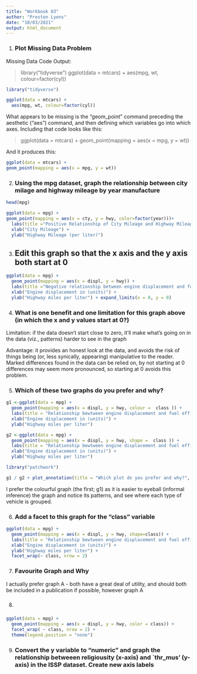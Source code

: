 ```yaml
---
title: "Workbook 03"
author: "Preston Lyons"
date: "10/03/2021"
output: html_document
---
```

1.
### Plot Missing Data Problem

Missing Data Code Output: 

> library("tidyverse")
> ggplot(data = mtcars) +
> aes(mpg, wt, colour=factor(cyl))

```r
library("tidyverse")
```
```r
ggplot(data = mtcars) + 
  aes(mpg, wt, colour=factor(cyl))
```
What appears to be missing is the "geom_point" command preceding the aesthetic ("aes") command, and then defining which variables go into which axes. Including that code looks like this:

> ggplot(data = mtcars) + 
geom_point(mapping = aes(x = mpg, y = wt))

And it produces this:
```r
ggplot(data = mtcars) + 
geom_point(mapping = aes(x = mpg, y = wt))
```
2.
### Using the mpg dataset, graph the relationship between city milage and highway mileage by year manufacture
```r
head(mpg)
```
```r
ggplot(data = mpg) + 
geom_point(mapping = aes(x = cty, y = hwy, color=factor(year)))+
  labs(title ="Positive Relationship of City Mileage and Highway Mileage for each Manufacture Year.")   + 
  xlab("City Mileage") + 
  ylab("Highway Mileage (per liter)") 
```
3.
## Edit this graph so that the x axis and the y axis both start at 0
```r
ggplot(data = mpg) + 
  geom_point(mapping = aes(x = displ, y = hwy)) + 
  labs(title ="Negative relationship between engine displacement and fuel efficiency.")   + 
  xlab("Engine displacement in (units)") + 
  ylab("Highway miles per liter") + expand_limits(x = 0, y = 0)
```
4. 
### What is one benefit and one limitation for this graph above (in which the x and y values start at 0?)

Limitation: if the data doesn't start close to zero, it'll make what's going on in the data (viz., patterns) harder to see in the graph

Advantage: it provides an honest look at the data, and avoids the risk of things being (or, less synically, appearing) manipulative to the reader. Marked differences found in the data can be relied on, by not starting at 0 differences may seem more pronounced, so starting at 0 avoids this problem. 

5. 
### Which of these two graphs do you prefer and why?

```r
g1 <-ggplot(data = mpg) + 
  geom_point(mapping = aes(x = displ, y = hwy, colour =  class )) + 
  labs(title = "Relationship bewtween engine displacement and fuel efficiency in the mpg automobile dataset") + 
  xlab("Engine displacement in (units)") + 
  ylab("Highway miles per liter") 

g2 <-ggplot(data = mpg) + 
  geom_point(mapping = aes(x = displ, y = hwy, shape =  class )) + 
  labs(title = "Relationship bewtween engine displacement and fuel efficiency in the mpg automobile dataset") + 
  xlab("Engine displacement in (units)") + 
  ylab("Highway miles per liter")

library("patchwork")

g1 / g2 + plot_annotation(title = "Which plot do you prefer and why?", tag_levels = 'a')
```
I prefer the colourful graph (the first; g1) as it is easier to eyeball (informal inference) the graph and notice its patterns, and see where each type of vehicle is grouped.

6.
### Add a facet to this graph for the “class” variable

```r
ggplot(data = mpg) + 
  geom_point(mapping = aes(x = displ, y = hwy, shape=class)) + 
  labs(title = "Relationship bewtween engine displacement and fuel efficiency in the mpg automobile dataset") + 
  xlab("Engine displacement in (units)") + 
  ylab("Highway miles per liter") +
  facet_wrap(~ class, nrow = 2)
```
7. 
### Favourite Graph and Why

I actually prefer graph A - both have a great deal of utility, and should both be included in a publication if possible, however graph A 

8.
### 

```r
ggplot(data = mpg) +
  geom_point(mapping = aes(x = displ, y = hwy, color = class)) +
  facet_wrap( ~ class, nrow = 2) +
  theme(legend.position = "none")
```
9.
### Convert the y variable to “numeric” and graph the relationship betweeen religiousity (x-axis) and `thr_mus' (y-axis) in the ISSP dataset. Create new axis labels




